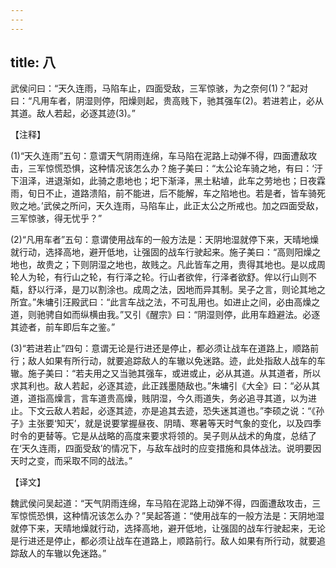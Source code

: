 ```yaml
---
---
---
```

title: 八
---



武侯问曰：“天久连雨，马陷车止，四面受敌，三军惊骇，为之奈何(1)？”起对曰：“凡用车者，阴湿则停，阳燥则起，贵高贱下，驰其强车(2)。若进若止，必从其道。敌人若起，必逐其迹(3)。”

【注释】

(1)“天久连雨”五句：意谓天气阴雨连绵，车马陷在泥路上动弹不得，四面遭敌攻击，三军惊慌恐惧，这种情况该怎么办？施子美曰：“太公论车骑之地，有曰：‘汙下沮泽，进退渐如，此骑之患地也；圯下渐泽，黑土粘埴，此车之劳地也；日夜霖雨，旬日不止，道路溃陷，前不能进，后不能解，车之陷地也。若是者，皆车骑死败之地。’武侯之所问，天久连雨，马陷车止，此正太公之所戒也。加之四面受敌，三军惊骇，得无忧乎？”

(2)“凡用车者”五句：意谓使用战车的一般方法是：天阴地湿就停下来，天晴地燥就行动，选择高地，避开低地，让强固的战车行驶起来。施子美曰：“高则阳燥之地也，故贵之；下则阴湿之地也，故贱之。凡此皆车之用，贵得其地也。是以成周轮人为轮，有行山之轮，有行泽之轮。行山者欲侔，行泽者欲舒。侔以行山则不甐，舒以行泽，是刀以割涂也。成周之法，因地而异其制。吴子之言，则论其地之所宜。”朱墉引汪殿武曰：“此言车战之法，不可乱用也。如进止之间，必由高燥之道，则驰骋自如而纵横由我。”又引《醒宗》曰：“阴湿则停，此用车趋避法。必逐其迹者，前车即后车之鉴。”

(3)“若进若止”四句：意谓无论是行进还是停止，都必须让战车在道路上，顺路前行；敌人如果有所行动，就要追踪敌人的车辙以免迷路。迹，此处指敌人战车的车辙。施子美曰：“若夫用之又当驰其强车，或进或止，必从其道。从其道者，所以求其利也。敌人若起，必逐其迹，此正践墨随敌也。”朱墉引《大全》曰：“必从其道，道指高燥言，言车道贵高燥，贱阴湿，今久雨道失，务必追寻其道，以为进止。下文云敌人若起，必逐其迹，亦是追其去迹，恐失迷其道也。”李硕之说：“《孙子》主张要‘知天’，就是说要掌握昼夜、阴晴、寒暑等天时气象的变化，以及四季时令的更替等。它是从战略的高度来要求将领的。吴子则从战术的角度，总结了在‘天久连雨，四面受敌’的情况下，与敌车战时的应变措施和具体战法。说明要因天时之变，而采取不同的战法。”

【译文】

魏武侯问吴起道：“天气阴雨连绵，车马陷在泥路上动弹不得，四面遭敌攻击，三军惊慌恐惧，这种情况该怎么办？”吴起答道：“使用战车的一般方法是：天阴地湿就停下来，天晴地燥就行动，选择高地，避开低地，让强固的战车行驶起来，无论是行进还是停止，都必须让战车在道路上，顺路前行。敌人如果有所行动，就要追踪敌人的车辙以免迷路。”